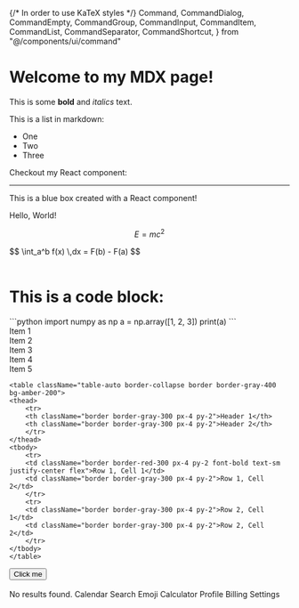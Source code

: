 {/* In order to use KaTeX styles */}
  Command,
  CommandDialog,
  CommandEmpty,
  CommandGroup,
  CommandInput,
  CommandItem,
  CommandList,
  CommandSeparator,
  CommandShortcut,
} from "@/components/ui/command"


# Welcome to my MDX page!
 
This is some **bold** and _italics_ text.
 
This is a list in markdown:
 
- One
- Two
- Three
 
Checkout my React component:

---
<div className="bg-blue-500 p-5 text-white rounded text-center">
    This is a blue box created with a React component!
</div>

Hello, World!

$$
E = mc^2
$$

<div className="m-4 p-1 border border-gray-300 rounded bg-gray-50">
$$
\int_a^b f(x) \,dx = F(b) - F(a)
$$
</div>

<br/>

# This is a code block:

<div className="m-2">
```python
import numpy as np
a = np.array([1, 2, 3])
print(a)
```
</div>

<div className="m-4 p-2 grid grid-cols-1 sm:grid-cols-2 md:grid-cols-3 gap-4 bg-amber-200 items-center">
    <div className="bg-green-200 p-4 rounded text-center">Item 1</div>
    <div className="bg-green-200 p-4 rounded text-center">Item 2</div>
    <div className="bg-green-200 p-4 rounded text-center">Item 3</div>
    <div className="bg-green-200 p-4 rounded text-center">Item 4</div>
    <div className="bg-green-200 p-4 rounded text-center">Item 5</div>
</div>

<div className="justify-center flex p-4 bg-fuchsia-300">

    <table className="table-auto border-collapse border border-gray-400 bg-amber-200">
    <thead>
        <tr>
        <th className="border border-gray-300 px-4 py-2">Header 1</th>
        <th className="border border-gray-300 px-4 py-2">Header 2</th>
        </tr>
    </thead>
    <tbody>
        <tr>
        <td className="border border-red-300 px-4 py-2 font-bold text-sm justify-center flex">Row 1, Cell 1</td>
        <td className="border border-gray-300 px-4 py-2">Row 1, Cell 2</td>
        </tr>
        <tr>
        <td className="border border-gray-300 px-4 py-2">Row 2, Cell 1</td>
        <td className="border border-gray-300 px-4 py-2">Row 2, Cell 2</td>
        </tr>
    </tbody>
    </table>

</div>


<div className="my-4 p-4 flex items-center justify-center bg-purple-100 border-l-4 border-purple-500">
    <Button className="rounded-full">Click me</Button>
</div>

<br/>

<div className="my-4 p-10 flex items-center justify-center bg-purple-100 border-l-4 border-purple-500">
    <Command>
    <CommandInput placeholder="Type a command or search..." />
    <CommandList>
        <CommandEmpty>No results found.</CommandEmpty>
        <CommandGroup heading="Suggestions">
            <CommandItem>Calendar</CommandItem>
            <CommandItem>Search Emoji</CommandItem>
            <CommandItem>Calculator</CommandItem>
        </CommandGroup>
        <CommandSeparator />
        <CommandGroup heading="Settings">
            <CommandItem>Profile</CommandItem>
            <CommandItem>Billing</CommandItem>
            <CommandItem>Settings</CommandItem>
        </CommandGroup>
    </CommandList>
    </Command>
</div>

<br/>
<br/>
<br/>
<br/>

<div className="flex items-center space-x-4 justify-center bg-blue-100 p-6">
    <Skeleton className="h-12 w-12 rounded-full" />
    <div className="space-y-2">
        <Skeleton className="h-4 w-[250px]" />
        <Skeleton className="h-4 w-[200px]" />
    </div>
</div>

<br/>
<br/>
<br/>
<br/>